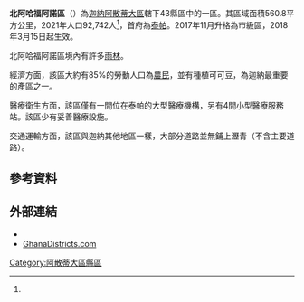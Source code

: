 {{Infobox settlement
|name=北阿哈福阿諾區
|settlement_type = [[縣區_(迦納)|縣區]]
|native_name = Ahafo Ano North Municipal District
|nickname = 
|image_skyline =    
|image_size = 
|image_caption =
|image_flag = 
|image_seal =
|image_map = Ashanti districts.png
|map_caption = 阿散蒂大區縣區
|pushpin_map=Ghana
|pushpin_map_caption =北阿哈福阿諾區在迦納的位置
|subdivision_type   = 國家
|subdivision_name   = {{flag|Ghana}}
|subdivision_type1= [[加纳行政区划|地區]]
|subdivision_name1=[[阿散蒂大區|阿散蒂大區]]
|subdivision_type2= 首府
|subdivision_name2=[[泰帕|泰帕]]
|leader_title = 行政首長
|leader_name = Hon. Martina Appiah - Nyantakyi
|established_title =
|established_date = 
|area_total_km2= 560.8
|population_as_of = 2021
|population_footnotes =<ref name="citypopulation">{{Cite web|url=http://www.citypopulation.de/en/ghana/admin/|title=Ghana: Administrative Division|publisher=City population|accessdate=2022-02-02|archive-date=2022-01-20|archive-url=https://web.archive.org/web/20220120123524/https://www.citypopulation.de/en/ghana/admin/}}</ref>
|population_total   = 92,742
|population_density_km2 = 168.13
|timezone =GMT
|utc_offset = +0
}}

'''北阿哈福阿諾區'''（{{lang-en|Ahafo Ano North Municipal District}}）為[[迦納|迦納]][[阿散蒂大區|阿散蒂大區]]轄下43縣區中的一區。其區域面積560.8平方公里，2021年人口92,742人<ref name=citypopulation/>，首府為[[泰帕|泰帕]]。2017年11月升格為市級區，2018年3月15日起生效。

北阿哈福阿諾區境內有許多[[雨林|雨林]]。

經濟方面，該區大約有85%的勞動人口為[[農民|農民]]，並有種植可可豆，為迦納最重要的產區之一。

醫療衛生方面，該區僅有一間位在泰帕的大型醫療機構，另有4間小型醫療服務站。該區少有妥善醫療設施。

交通運輸方面，該區與迦納其他地區一樣，大部分道路並無鋪上瀝青（不含主要道路）。

==參考資料==
{{reflist}}

==外部連結==
* {{statoids|id=ygh|title=Districts of Ghana}}
* [https://web.archive.org/web/20051220143612/http://www.ghanadistricts.com/index.asp GhanaDistricts.com]

{{阿散蒂大區縣區}}

{{DEFAULTSORT:Ahafo}}
[[Category:阿散蒂大區縣區|Category:阿散蒂大區縣區]]

{{Ghana-geo-stub}}
